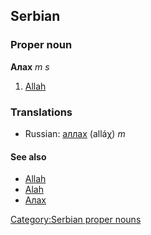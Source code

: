 ==Serbian==
===Proper noun===
'''Алах''' ''m s''
#[[Allah]]
===Translations===
*Russian: [[аллах]] (alláχ) ''m''
====See also====
*[[Allah]]
*[[Alah]]
*[[Алах]]
[[Category:Serbian proper nouns]]